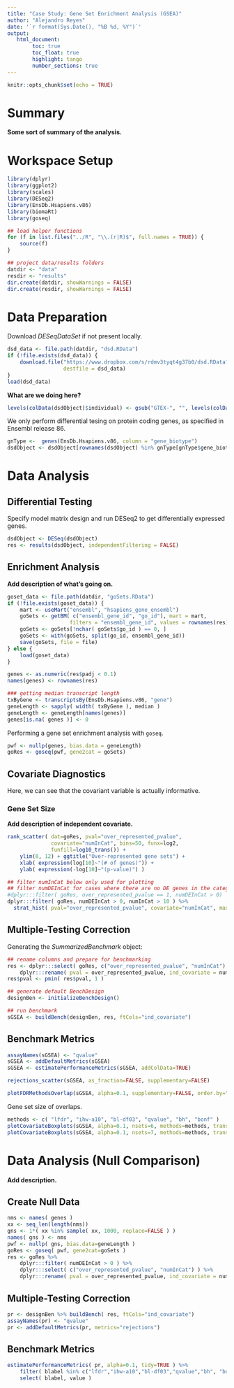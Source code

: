 ```yaml
---
title: "Case Study: Gene Set Enrichment Analysis (GSEA)"
author: "Alejandro Reyes"
date: '`r format(Sys.Date(), "%B %d, %Y")`'
output: 
   html_document:
        toc: true
        toc_float: true
        highlight: tango
        number_sections: true
---
```


```r
knitr::opts_chunk$set(echo = TRUE)
```

# Summary

**Some sort of summary of the analysis.**

# Workspace Setup

```r
library(dplyr)
library(ggplot2)
library(scales)
library(DESeq2)
library(EnsDb.Hsapiens.v86)
library(biomaRt)
library(goseq)

## load helper functions
for (f in list.files("../R", "\\.(r|R)$", full.names = TRUE)) {
    source(f)
}

## project data/results folders
datdir <- "data"
resdir <- "results"
dir.create(datdir, showWarnings = FALSE)
dir.create(resdir, showWarnings = FALSE)
```


# Data Preparation

Download *DESeqDataSet* if not present locally.
	    
```r
dsd_data <- file.path(datdir, "dsd.RData")
if (!file.exists(dsd_data)) {
    download.file("https://www.dropbox.com/s/rdmv3tyqt4g37b0/dsd.RData?dl=1",
                  destfile = dsd_data)
}
load(dsd_data)
```

**What are we doing here?**

```r
levels(colData(dsdObject)$individual) <- gsub("GTEX-", "", levels(colData(dsdObject)$individual))
```

We only perform differential tesing on protein coding genes, as specified in Ensembl release 86. 

```r
gnType <-  genes(EnsDb.Hsapiens.v86, column = "gene_biotype")
dsdObject <- dsdObject[rownames(dsdObject) %in% gnType[gnType$gene_biotype == "protein_coding"]$gene_id, ]
```

# Data Analysis

## Differential Testing 

Specify model matrix design and run DESeq2 to get differentially expressed genes. 

```r
dsdObject <- DESeq(dsdObject)
res <- results(dsdObject, independentFiltering = FALSE)
```

## Enrichment Analysis

**Add description of what's going on.**

```r
goset_data <- file.path(datdir, "goSets.RData")
if (!file.exists(goset_data)) {
    mart <- useMart("ensembl", "hsapiens_gene_ensembl")
    goSets <- getBM( c("ensembl_gene_id", "go_id"), mart = mart,
                    filters = "ensembl_gene_id", values = rownames(res))
    goSets <- goSets[!nchar( goSets$go_id ) == 0, ]
    goSets <- with(goSets, split(go_id, ensembl_gene_id))
    save(goSets, file = file)
} else {
    load(goset_data)
}

genes <- as.numeric(res$padj < 0.1)
names(genes) <- rownames(res)

### getting median transcript length
txByGene <- transcriptsBy(EnsDb.Hsapiens.v86, "gene")
geneLength <- sapply( width( txByGene ), median )
geneLength <- geneLength[names(genes)]
genes[is.na( genes )] <- 0
```

Performing a gene set enrichment analysis with `goseq`.

```r
pwf <- nullp(genes, bias.data = geneLength)
goRes <- goseq(pwf, gene2cat = goSets)
```

## Covariate Diagnostics

Here, we can see that the covariant variable is actually informative.

### Gene Set Size

**Add description of independent covariate.**

```r
rank_scatter( dat=goRes, pval="over_represented_pvalue", 
              covariate="numInCat", bins=50, funx=log2, 
              funfill=log10_trans()) +
    ylim(0, 12) + ggtitle("Over-represented gene sets") +
    xlab( expression(log[10]~"(# of genes)")) +
    ylab( expression(-log[10]~"(p-value)") ) 

```

```r
## filter numInCat below only used for plotting
## filter numDEInCat for cases where there are no DE genes in the category (these are actually not tested)
#dplyr:::filter( goRes, over_represented_pvalue == 1, numDEInCat > 0)
dplyr:::filter( goRes, numDEInCat > 0, numInCat > 10 ) %>%
  strat_hist( pval="over_represented_pvalue", covariate="numInCat", maxy=10)
```
 
## Multiple-Testing Correction

Generating the *SummarizedBenchmark* object:
 
```r
## rename columns and prepare for benchmarking
res <- dplyr:::select( goRes, c("over_represented_pvalue", "numInCat") ) %>%
    dplyr:::rename( pval = over_represented_pvalue, ind_covariate = numInCat )
res$pval <- pmin( res$pval, 1 )

## generate default BenchDesign
designBen <- initializeBenchDesign()

## run benchmark
sGSEA <- buildBench(designBen, res, ftCols="ind_covariate")
```

## Benchmark Metrics

```r
assayNames(sGSEA) <- "qvalue"
sGSEA <- addDefaultMetrics(sGSEA)
sGSEA <- estimatePerformanceMetrics(sGSEA, addColData=TRUE)
```

```r
rejections_scatter(sGSEA, as_fraction=FALSE, supplementary=FALSE)
```
  
```r
plotFDRMethodsOverlap(sGSEA, alpha=0.1, supplementary=FALSE, order.by="freq", nsets=100)
```

Gene set size of overlaps.

```r
methods <- c( "lfdr", "ihw-a10", "bl-df03", "qvalue", "bh", "bonf" )
plotCovariateBoxplots(sGSEA, alpha=0.1, nsets=6, methods=methods, trans=log2)
plotCovariateBoxplots(sGSEA, alpha=0.1, nsets=7, methods=methods, trans=log2, maxNum=5)
```

# Data Analysis (Null Comparison)

**Add description.**

## Create Null Data

```r
nms <- names( genes )
xx <- seq_len(length(nms))
gns <- 1*( xx %in% sample( xx, 1000, replace=FALSE ) )
names( gns ) <- nms
pwf <- nullp( gns, bias.data=geneLength )
goRes <- goseq( pwf, gene2cat=goSets )
res <- goRes %>%
    dplyr:::filter( numDEInCat > 0 ) %>%
    dplyr:::select( c("over_represented_pvalue", "numInCat") ) %>%
    dplyr:::rename( pval = over_represented_pvalue, ind_covariate = numInCat )
```

## Multiple-Testing Correction

```r
pr <- designBen %>% buildBench( res, ftCols="ind_covariate")
assayNames(pr) <- "qvalue"
pr <- addDefaultMetrics(pr, metrics="rejections")
```

## Benchmark Metrics

```r
estimatePerformanceMetrics( pr, alpha=0.1, tidy=TRUE ) %>%
    filter( blabel %in% c("lfdr","ihw-a10","bl-df03","qvalue","bh", "bonf") ) %>%
    select( blabel, value )
```
